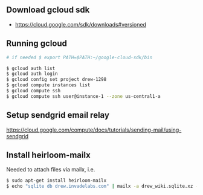 == Download gcloud sdk ==
* https://cloud.google.com/sdk/downloads#versioned

== Running gcloud ==
<syntaxhighlight lang=bash>
# if needed $ export PATH=$PATH:~/google-cloud-sdk/bin

$ gcloud auth list
$ gcloud auth login
$ gcloud config set project drew-1298
$ gcloud compute instances list
$ gcloud compute ssh
$ gcloud compute ssh user@instance-1 --zone us-central1-a
</syntaxhighlight>

== Setup sendgrid email relay ==
https://cloud.google.com/compute/docs/tutorials/sending-mail/using-sendgrid

== Install heirloom-mailx ==
Needed to attach files via mailx, i.e.
<syntaxhighlight lang=bash>
$ sudo apt-get install heirloom-mailx
$ echo "sqlite db drew.invadelabs.com" | mailx -a drew_wiki.sqlite.xz -s "sqlite db drew.invadelabs.com" drew@invadelabs.com
</syntaxhighlight>